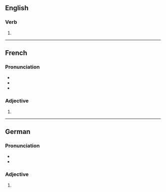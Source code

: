 ==English==

===Verb===
{{head|en|verb form}}

# {{en-third-person singular of|perplex}}

----

==French==

===Pronunciation===
* {{IPA|/pɛʁ.plɛks/|lang=fr}}
* {{homophones|perplexe|lang=fr}}
* {{hyphenation|per|plexes|lang=fr}}

===Adjective===
{{fr-adj-form}}

# {{plural of|perplexe|lang=fr}}

----

==German==

===Pronunciation===
* {{IPA|/pɛʁˈplɛksəs/|lang=de}}
* {{hyph|per|ple|xes|lang=de}}

===Adjective===
{{head|de|adjective form}}

# {{inflection of|perplex||nom|and|acc|s|n|strong|and|mixed|lang=de}}